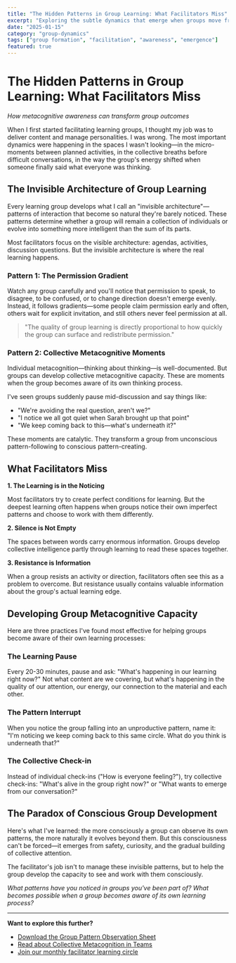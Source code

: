 ```yaml
---
title: "The Hidden Patterns in Group Learning: What Facilitators Miss"
excerpt: "Exploring the subtle dynamics that emerge when groups move from forming to performing, and how metacognitive awareness can transform group outcomes."
date: "2025-01-15"
category: "group-dynamics"
tags: ["group formation", "facilitation", "awareness", "emergence"]
featured: true
---
```


# The Hidden Patterns in Group Learning: What Facilitators Miss

*How metacognitive awareness can transform group outcomes*

When I first started facilitating learning groups, I thought my job was to deliver content and manage personalities. I was wrong. The most important dynamics were happening in the spaces I wasn't looking—in the micro-moments between planned activities, in the collective breaths before difficult conversations, in the way the group's energy shifted when someone finally said what everyone was thinking.

## The Invisible Architecture of Group Learning

Every learning group develops what I call an "invisible architecture"—patterns of interaction that become so natural they're barely noticed. These patterns determine whether a group will remain a collection of individuals or evolve into something more intelligent than the sum of its parts.

Most facilitators focus on the visible architecture: agendas, activities, discussion questions. But the invisible architecture is where the real learning happens.

### Pattern 1: The Permission Gradient

Watch any group carefully and you'll notice that permission to speak, to disagree, to be confused, or to change direction doesn't emerge evenly. Instead, it follows gradients—some people claim permission early and often, others wait for explicit invitation, and still others never feel permission at all.

> "The quality of group learning is directly proportional to how quickly the group can surface and redistribute permission."

### Pattern 2: Collective Metacognitive Moments

Individual metacognition—thinking about thinking—is well-documented. But groups can develop collective metacognitive capacity. These are moments when the group becomes aware of its own thinking process.

I've seen groups suddenly pause mid-discussion and say things like:
- "We're avoiding the real question, aren't we?"
- "I notice we all got quiet when Sarah brought up that point"
- "We keep coming back to this—what's underneath it?"

These moments are catalytic. They transform a group from unconscious pattern-following to conscious pattern-creating.

## What Facilitators Miss

**1. The Learning is in the Noticing**

Most facilitators try to create perfect conditions for learning. But the deepest learning often happens when groups notice their own imperfect patterns and choose to work with them differently.

**2. Silence is Not Empty**

The spaces between words carry enormous information. Groups develop collective intelligence partly through learning to read these spaces together.

**3. Resistance is Information**

When a group resists an activity or direction, facilitators often see this as a problem to overcome. But resistance usually contains valuable information about the group's actual learning edge.

## Developing Group Metacognitive Capacity

Here are three practices I've found most effective for helping groups become aware of their own learning processes:

### The Learning Pause

Every 20-30 minutes, pause and ask: "What's happening in our learning right now?" Not what content are we covering, but what's happening in the quality of our attention, our energy, our connection to the material and each other.

### The Pattern Interrupt

When you notice the group falling into an unproductive pattern, name it: "I'm noticing we keep coming back to this same circle. What do you think is underneath that?"

### The Collective Check-in

Instead of individual check-ins ("How is everyone feeling?"), try collective check-ins: "What's alive in the group right now?" or "What wants to emerge from our conversation?"

## The Paradox of Conscious Group Development

Here's what I've learned: the more consciously a group can observe its own patterns, the more naturally it evolves beyond them. But this consciousness can't be forced—it emerges from safety, curiosity, and the gradual building of collective attention.

The facilitator's job isn't to manage these invisible patterns, but to help the group develop the capacity to see and work with them consciously.

*What patterns have you noticed in groups you've been part of? What becomes possible when a group becomes aware of its own learning process?*

---

**Want to explore this further?** 
- [Download the Group Pattern Observation Sheet](/resources/pattern-observation)
- [Read about Collective Metacognition in Teams](/blog/collective-metacognition)
- [Join our monthly facilitator learning circle](/newsletter)